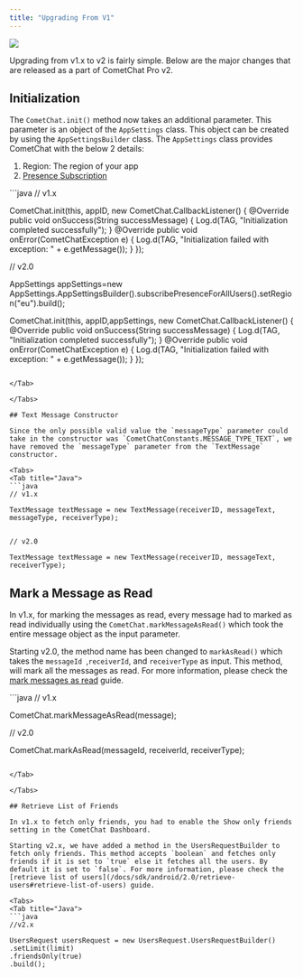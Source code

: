 ```yaml
---
title: "Upgrading From V1"
---
```




<Frame>
  <img src="/images/1b7c3fdd-UAAAAYdEVYdGV4aWY6UGl4ZWxZRGltZW5zaW9uADIxN14Eu6AAAAAASUVORK5CYII.png" />
</Frame>

Upgrading from v1.x to v2 is fairly simple. Below are the major changes that are released as a part of CometChat Pro v2.

## Initialization

The `CometChat.init()` method now takes an additional parameter. This parameter is an object of the `AppSettings` class. This object can be created by using the `AppSettingsBuilder` class. The `AppSettings` class provides CometChat with the below 2 details:

1. Region: The region of your app
2. [Presence Subscription](/docs/sdk/android/2.0/user-presence)

<Tabs>
<Tab title="Java">
```java
// v1.x

CometChat.init(this, appID, new CometChat.CallbackListener<String>() {
  @Override
  public void onSuccess(String successMessage) {
    Log.d(TAG, "Initialization completed successfully");
  }
  @Override
  public void onError(CometChatException e) {
    Log.d(TAG, "Initialization failed with exception: " + e.getMessage());
  }
});


// v2.0

AppSettings appSettings=new AppSettings.AppSettingsBuilder().subscribePresenceForAllUsers().setRegion("eu").build();

CometChat.init(this, appID,appSettings, new CometChat.CallbackListener<String>() {
  @Override
  public void onSuccess(String successMessage) {
    Log.d(TAG, "Initialization completed successfully");
  }
  @Override
  public void onError(CometChatException e) {
    Log.d(TAG, "Initialization failed with exception: " + e.getMessage());
  }
});
```

</Tab>

</Tabs>

## Text Message Constructor

Since the only possible valid value the `messageType` parameter could take in the constructor was `CometChatConstants.MESSAGE_TYPE_TEXT`, we have removed the `messageType` parameter from the `TextMessage` constructor.

<Tabs>
<Tab title="Java">
```java
// v1.x

TextMessage textMessage = new TextMessage(receiverID, messageText, messageType, receiverType);


// v2.0

TextMessage textMessage = new TextMessage(receiverID, messageText, receiverType);
```

</Tab>

</Tabs>

## Mark a Message as Read

In v1.x, for marking the messages as read, every message had to marked as read individually using the `CometChat.markMessageAsRead()` which took the entire message object as the input parameter.

Starting v2.0, the method name has been changed to `markAsRead()` which takes the `messageId `,`receiverId`, and `receiverType` as input. This method, will mark all the messages as read. For more information, please check the [mark messages as read](/docs/sdk/android/2.0/delivery-read-receipts#mark-messages-as-read) guide.

<Tabs>
<Tab title="Java">
```java
// v1.x

CometChat.markMessageAsRead(message);

// v2.0

CometChat.markAsRead(messageId, receiverId, receiverType);
```

</Tab>

</Tabs>

## Retrieve List of Friends

In v1.x to fetch only friends, you had to enable the Show only friends setting in the CometChat Dashboard.

Starting v2.x, we have added a method in the UsersRequestBuilder to fetch only friends. This method accepts `boolean` and fetches only friends if it is set to `true` else it fetches all the users. By default it is set to `false`. For more information, please check the [retrieve list of users](/docs/sdk/android/2.0/retrieve-users#retrieve-list-of-users) guide.

<Tabs>
<Tab title="Java">
```java
//v2.x

UsersRequest usersRequest = new UsersRequest.UsersRequestBuilder()
.setLimit(limit)
.friendsOnly(true)
.build();
```

</Tab>

</Tabs>
